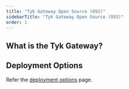 ```yaml
---
title: "Tyk Gateway Open Source (OSS)"
sidebarTitle: "Tyk Gateway Open Source (OSS)"
order: 1
---
```



## What is the Tyk Gateway?

<TykGatewayFeaturesInclude/>

## Deployment Options

Refer the [deployment options](/docs/5.7/apim) page.